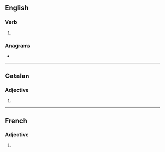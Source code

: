 {{also|impure s}}
==English==

===Verb===
{{head|en|verb form}}

# {{en-third-person singular of|impure}}

===Anagrams===
* {{anagrams|en|rumpies|spumier|umpires}}

----

==Catalan==

===Adjective===
{{head|ca|adjective form}}

# {{feminine plural of|impur|lang=ca}}

----

==French==

===Adjective===
{{head|fr|adjective form}}

# {{feminine plural of|impur|lang=fr}}